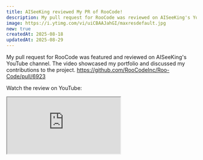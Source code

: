 ```yaml
---
title: AISeeKing reviewed My PR of RooCode!
description: My pull request for RooCode was reviewed on AISeeKing's YouTube channel, highlighting my portfolio and contributions.
image: https://i.ytimg.com/vi/uiCBAAJahGI/maxresdefault.jpg
new: true
createdAt: 2025-08-18
updatedAt: 2025-08-29
---
```


My pull request for RooCode was featured and reviewed on AISeeKing's YouTube channel. The video showcased my portfolio and discussed my contributions to the project.
https://github.com/RooCodeInc/Roo-Code/pull/6923

Watch the review on YouTube:

<iframe
  className="aspect-video w-full rounded-lg"
  src="https://www.youtube.com/embed/uiCBAAJahGI?si=uHtjwzpK82i6sdk7&amp;start=217"
  title="Free Unlimited Qwen-3 Coder API + Roo,Cline,OpenCode: This is the BEST FREE AI Coder Right Now!"
  allow="accelerometer; autoplay; clipboard-write; encrypted-media; gyroscope; picture-in-picture; web-share"
  referrerPolicy="strict-origin-when-cross-origin"
  allowFullScreen
/>

> Source: https://youtu.be/uiCBAAJahGI?si=dtBYPzPea5hOBziZ&t=217

This recognition was a meaningful milestone, emphasizing the value of sharing work and contributing to open source.
